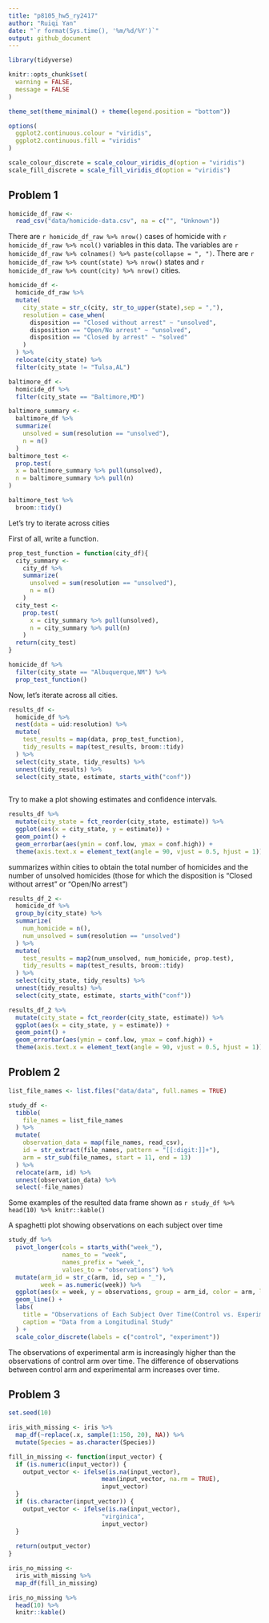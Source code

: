 ```yaml
---
title: "p8105_hw5_ry2417"
author: "Ruiqi Yan"
date: "`r format(Sys.time(), '%m/%d/%Y')`"
output: github_document
---
```


```r
library(tidyverse)

knitr::opts_chunk$set(
  warning = FALSE,
  message = FALSE
)

theme_set(theme_minimal() + theme(legend.position = "bottom"))

options(
  ggplot2.continuous.colour = "viridis",
  ggplot2.continuous.fill = "viridis"
)

scale_colour_discrete = scale_colour_viridis_d(option = "viridis")
scale_fill_discrete = scale_fill_viridis_d(option = "viridis")
```

## Problem 1

```r
homicide_df_raw <- 
  read_csv("data/homicide-data.csv", na = c("", "Unknown"))
```

There are `r homicide_df_raw %>% nrow()` cases of homicide with `r homicide_df_raw %>% ncol()` variables in this data. The variables are `r homicide_df_raw %>% colnames() %>% paste(collapse = ", ")`. There are `r homicide_df_raw %>% count(state) %>% nrow()` states and `r homicide_df_raw %>% count(city) %>% nrow()` cities. 

```r
homicide_df <- 
  homicide_df_raw %>% 
  mutate(
    city_state = str_c(city, str_to_upper(state),sep = ","),
    resolution = case_when(
      disposition == "Closed without arrest" ~ "unsolved",
      disposition == "Open/No arrest" ~ "unsolved",
      disposition == "Closed by arrest" ~ "solved"
    )
  ) %>% 
  relocate(city_state) %>% 
  filter(city_state != "Tulsa,AL") 
```


```r
baltimore_df <-
  homicide_df %>% 
  filter(city_state == "Baltimore,MD")

baltimore_summary <-
  baltimore_df %>% 
  summarize(
    unsolved = sum(resolution == "unsolved"),
    n = n()
  )
baltimore_test <-
  prop.test(
  x = baltimore_summary %>% pull(unsolved),
  n = baltimore_summary %>% pull(n)
)

baltimore_test %>% 
  broom::tidy()
```

Let's try to iterate across cities

First of all, write a function.

```r
prop_test_function = function(city_df){
  city_summary <- 
    city_df %>% 
    summarize(
      unsolved = sum(resolution == "unsolved"),
      n = n()
    )
  city_test <- 
    prop.test(
      x = city_summary %>% pull(unsolved),
      n = city_summary %>% pull(n)
    )
  return(city_test)
}

homicide_df %>% 
  filter(city_state == "Albuquerque,NM") %>% 
  prop_test_function()
```

Now, let's iterate across all cities.

```r
results_df <-
  homicide_df %>% 
  nest(data = uid:resolution) %>% 
  mutate(
    test_results = map(data, prop_test_function),
    tidy_results = map(test_results, broom::tidy)
  ) %>% 
  select(city_state, tidy_results) %>% 
  unnest(tidy_results) %>% 
  select(city_state, estimate, starts_with("conf"))
  
```

Try to make a plot showing estimates and confidence intervals.

```r
results_df %>% 
  mutate(city_state = fct_reorder(city_state, estimate)) %>% 
  ggplot(aes(x = city_state, y = estimate)) +
  geom_point() +
  geom_errorbar(aes(ymin = conf.low, ymax = conf.high)) +
  theme(axis.text.x = element_text(angle = 90, vjust = 0.5, hjust = 1))
```

summarizes within cities to obtain the total number of homicides and 
the number of unsolved homicides (those for which the disposition is “Closed without arrest” or “Open/No arrest”)

```r
results_df_2 <- 
  homicide_df %>% 
  group_by(city_state) %>% 
  summarize(
    num_homicide = n(),
    num_unsolved = sum(resolution == "unsolved")
  ) %>% 
  mutate(
    test_results = map2(num_unsolved, num_homicide, prop.test),
    tidy_results = map(test_results, broom::tidy)
  ) %>% 
  select(city_state, tidy_results) %>% 
  unnest(tidy_results) %>% 
  select(city_state, estimate, starts_with("conf"))

results_df_2 %>% 
  mutate(city_state = fct_reorder(city_state, estimate)) %>% 
  ggplot(aes(x = city_state, y = estimate)) +
  geom_point() +
  geom_errorbar(aes(ymin = conf.low, ymax = conf.high)) +
  theme(axis.text.x = element_text(angle = 90, vjust = 0.5, hjust = 1))
```


## Problem 2


```r
list_file_names <- list.files("data/data", full.names = TRUE)

study_df <- 
  tibble(
    file_names = list_file_names
  ) %>% 
  mutate(
    observation_data = map(file_names, read_csv),
    id = str_extract(file_names, pattern = "[[:digit:]]+"),
    arm = str_sub(file_names, start = 11, end = 13)
  ) %>% 
  relocate(arm, id) %>% 
  unnest(observation_data) %>% 
  select(-file_names)
```

Some examples of the resulted data frame shown as 
`r study_df %>% head(10) %>% knitr::kable()`

A spaghetti plot showing observations on each subject over time

```r
study_df %>% 
  pivot_longer(cols = starts_with("week_"),
               names_to = "week",
               names_prefix = "week_",
               values_to = "observations") %>% 
  mutate(arm_id = str_c(arm, id, sep = "_"),
         week = as.numeric(week)) %>% 
  ggplot(aes(x = week, y = observations, group = arm_id, color = arm, label = arm_id)) +
  geom_line() +
  labs(
    title = "Observations of Each Subject Over Time(Control vs. Experiment)",
    caption = "Data from a Longitudinal Study"
  ) +
  scale_color_discrete(labels = c("control", "experiment"))
```

The observations of experimental arm is increasingly higher than the observations of control arm over time.
The difference of observations between control arm and experimental arm increases over time.\


## Problem 3

```r
set.seed(10)

iris_with_missing <- iris %>% 
  map_df(~replace(.x, sample(1:150, 20), NA)) %>%
  mutate(Species = as.character(Species))
```

```r
fill_in_missing <- function(input_vector) {
  if (is.numeric(input_vector)) {
    output_vector <- ifelse(is.na(input_vector), 
                          mean(input_vector, na.rm = TRUE),
                          input_vector)
  } 
  if (is.character(input_vector)) {
    output_vector <- ifelse(is.na(input_vector), 
                          "virginica",
                          input_vector)
  }
  
  return(output_vector)
}

iris_no_missing <-
  iris_with_missing %>% 
  map_df(fill_in_missing)

iris_no_missing %>% 
  head(10) %>% 
  knitr::kable()
```

